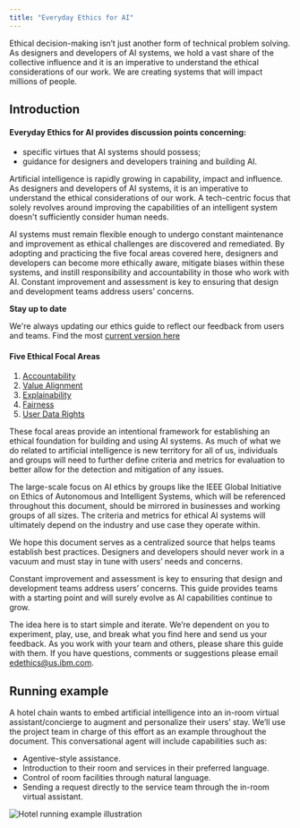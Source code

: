 ```yaml
---
title: "Everyday Ethics for AI"
---
```



<PageDescription>

  Ethical decision-making isn’t just another form of technical problem solving. As designers and developers of AI systems, we hold a vast share of the collective influence and it is an imperative to understand the ethical considerations of our work. We are creating systems that will impact millions of people.

</PageDescription>

## Introduction

#### Everyday Ethics for AI provides discussion points concerning:
- specific virtues that AI systems should possess;
- guidance for designers and developers training and building AI.

<Row>
<Column colLg={8}>

Artificial intelligence is rapidly growing in capability, impact and influence. As designers and developers of AI systems, it is an imperative to understand the ethical considerations of our work. A tech-centric focus that solely revolves around improving the capabilities of an intelligent system doesn't sufficiently consider human needs.

AI systems must remain flexible enough to undergo constant maintenance and improvement as ethical challenges are discovered and remediated. By adopting and practicing the five focal areas covered here, designers and developers can become more ethically aware, mitigate biases within these systems, and instill responsibility and accountability in those who work with AI. Constant improvement and assessment is key to ensuring that design and development teams address users’ concerns.
</Column>

<Column colLg={3} offsetLg={1} noGutterSm>
<Aside>

**Stay up to date**

We're always updating our ethics guide to reflect our feedback from users and teams. Find the most [current version here](ibm.biz/everydayethics)


</Aside>
</Column>
</Row>

#### Five Ethical Focal Areas
 1. [Accountability](/ethics/accountability)
 2. [Value Alignment](/ethics/value-alignment)
 3. [Explainability](/ethics/explainability)
 4. [Fairness](/ethics/fairness)
 5. [User Data Rights](/ethics/user-data-rights)

These focal areas provide an intentional framework for establishing an ethical foundation for building and using AI systems. As much of what we do related to artificial intelligence is new territory for all of us, individuals and groups will need to further define criteria and metrics for evaluation to better allow for the detection and mitigation of any issues.

The large-scale focus on AI ethics by groups like the IEEE Global Initiative on Ethics of Autonomous and Intelligent Systems, which will be referenced throughout this document, should be mirrored in businesses and working groups of all sizes. The criteria and metrics for ethical AI systems will ultimately depend on the industry and use case they operate within.

We hope this document serves as a centralized source that helps teams establish best practices. Designers and developers should never work in a vacuum and must stay in tune with users’ needs and concerns.

Constant improvement and assessment is key to ensuring that design and development teams address users’ concerns. This guide provides teams with a starting point and will surely evolve as AI capabilities continue to grow.

The idea here is to start simple and iterate. We’re dependent on you to experiment, play, use, and break what you find here and send us your feedback. As you work with your team and others, please share this guide with them. If you have questions, comments or suggestions please email <edethics@us.ibm.com>.

## Running example
A hotel chain wants to embed artificial intelligence into an in-room virtual assistant/concierge to augment and personalize their users’ stay. We’ll use the project team in charge of this effort as an example throughout the document. This conversational agent will include capabilities such as:

 - Agentive-style assistance.
 - Introduction to their room and services in their preferred language.
 - Control of room facilities through natural language.
 - Sending a request directly to the service team through the in-room virtual assistant.

<Row>
<Column colLg={12}>

![Hotel running example illustration](../../images/ethics/Image_1.png)

</Column>
</Row>
